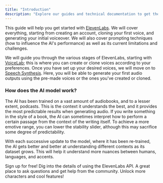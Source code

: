 ```yaml
---
title: "Introduction"
description: "Explore our guides and technical documentation to get the most out of ElevenLabs"
---
```


This guide will help you get started with [ElevenLabs](https://elevenlabs.io). We will cover everything, starting from creating an account, cloning your first voice, and generating your initial voiceover. We will also cover prompting techniques (how to influence the AI's performance) as well as its current limitations and challenges.

We will guide you through the various stages of ElevenLabs, starting with [VoiceLab](voicelab/overview); this is where you can create or clone voices according to your preferences. Once you have set up your desired voices, we will move on to [Speech Synthesis](speech-synthesis/overview). Here, you will be able to generate your first audio outputs using the pre-made voices or the ones you've created or cloned.


### How does the AI model work?

The AI has been trained on a vast amount of audiobooks, and to a lesser extent, podcasts. This is the context it understands the best, and it provides the most predictable results when generating audio. If you write something in the style of a book, the AI can sometimes interpret how to perform a certain passage from the context of the writing itself. To achieve a more emotive range, you can lower the stability slider, although this may sacrifice some degree of predictability.

With each successive update to the model, where it has been re-trained, the AI gets better and better at understanding different contexts as its dataset grows. This will help it understand more nuances between humans, languages, and accents.


<CardGroup cols={2}>
  <Card title="Create account" icon="user" href="https://beta.elevenlabs.io/sign-up">
    Sign up for free!
  </Card>
  <Card title="Technical Docs" icon="book-open-cover" href="/../api-reference">
    Dig into the details of using the ElevenLabs API.
  </Card>
  <Card title="Join Our Discord" icon="discord"href="https://discord.gg/ZcPfAy3xSE">
    A great place to ask questions and get help from the community.
  </Card>
  <Card title="Upgrade subscription" icon="rectangle-pro" href="https://beta.elevenlabs.io/subscription">
    Unlock more characters and cool features!
  </Card>
</CardGroup>
